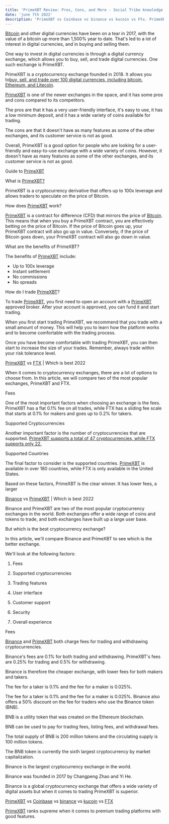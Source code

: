 ```yaml
---
title: 'PrimeXBT Review: Pros, Cons, and More - Social Tribe knowledge base'
date: 'june 7th 2022'
description: 'PrimeXBT vs Coinbase vs binance vs kucoin vs Ftx. PrimeXBT ranks supreme when it comes to premium trading platforms with good features.'
---
```


[Bitcoin](https://cutt.ly/vJPSceu) and other digital currencies have been on a tear in 2017, with the value of a bitcoin up more than 1,500% year to date. That's led to a lot of interest in digital currencies, and in buying and selling them.

One way to invest in digital currencies is through a digital currency exchange, which allows you to buy, sell, and trade digital currencies. One such exchange is PrimeXBT.

PrimeXBT is a cryptocurrency exchange founded in 2018. It allows you to[buy, sell, and trade over 100 digital currencies, including bitcoin, Ethereum, and Litecoin](https://cutt.ly/vJPSceu).

[PrimeXBT](https://cutt.ly/vJPSceu) is one of the newer exchanges in the space, and it has some pros and cons compared to its competitors.

The pros are that it has a very user-friendly interface, it's easy to use, it has a low minimum deposit, and it has a wide variety of coins available for trading.

The cons are that it doesn't have as many features as some of the other exchanges, and its customer service is not as good.

Overall, PrimeXBT is a good option for people who are looking for a user-friendly and easy-to-use exchange with a wide variety of coins. However, it doesn't have as many features as some of the other exchanges, and its customer service is not as good.

Guide to [PrimeXBT](https://cutt.ly/vJPSceu)

What is [PrimeXBT?](https://cutt.ly/vJPSceu)

PrimeXBT is a cryptocurrency derivative that offers up to 100x leverage and allows traders to speculate on the price of Bitcoin.

How does [PrimeXBT](https://cutt.ly/vJPSceu) work?

[PrimeXBT](https://cutt.ly/vJPSceu) is a contract for difference (CFD) that mirrors the price of [Bitcoin](https://cutt.ly/vJPSceu). This means that when you buy a PrimeXBT contract, you are effectively betting on the price of Bitcoin. If the price of Bitcoin goes up, your PrimeXBT contract will also go up in value. Conversely, if the price of Bitcoin goes down, your PrimeXBT contract will also go down in value.

What are the benefits of PrimeXBT?

The benefits of [PrimeXBT](https://cutt.ly/vJPSceu) include:

- Up to 100x leverage
- Instant settlement
- No commissions
- No spreads

How do I trade [PrimeXBT](https://cutt.ly/vJPSceu)?

To trade [PrimeXBT](https://cutt.ly/vJPSceu), you first need to open an account with a [PrimeXBT](https://cutt.ly/vJPSceu)
approved broker. After your account is approved, you can fund it and start trading.

When you first start trading PrimeXBT, we recommend that you trade with a small amount of money. This will help you to learn how the platform works and to become comfortable with the trading process.

Once you have become comfortable with trading PrimeXBT, you can then start to increase the size of your trades. Remember, always trade within your risk tolerance level.

[PrimeXBT](https://cutt.ly/vJPSceu) vs [FTX](https://cutt.ly/vJPSceu) | Which is best 2022

When it comes to cryptocurrency exchanges, there are a lot of options to choose from. In this article, we will compare two of the most popular exchanges, PrimeXBT and FTX.

Fees

One of the most important factors when choosing an exchange is the fees. PrimeXBT has a flat 0.1% fee on all trades, while FTX has a sliding fee scale that starts at 0.1% for makers and goes up to 0.2% for takers.

Supported Cryptocurrencies

Another important factor is the number of cryptocurrencies that are supported. [PrimeXBT supports a total of 47 cryptocurrencies, while FTX supports only 22.](https://cutt.ly/vJPSceu)

Supported Countries

The final factor to consider is the supported countries. [PrimeXBT](https://cutt.ly/vJPSceu) is available in over 180 countries, while FTX is only available in the United States.

Based on these factors, PrimeXBT is the clear winner. It has lower fees, a larger

[Binance](https://cutt.ly/vJPSceu) vs [PrimeXBT](https://cutt.ly/vJPSceu) | Which is best 2022

Binance and PrimeXBT are two of the most popular cryptocurrency exchanges in the world. Both exchanges offer a wide range of coins and tokens to trade, and both exchanges have built up a large user base.

But which is the best cryptocurrency exchange?

In this article, we'll compare Binance and PrimeXBT to see which is the better exchange.

We'll look at the following factors:

1. Fees

2. Supported cryptocurrencies

3. Trading features

4. User interface

5. Customer support

6. Security

7. Overall experience

Fees

[Binance](https://cutt.ly/vJPSceu) and [PrimeXBT](https://cutt.ly/vJPSceu) both charge fees for trading and withdrawing cryptocurrencies.

Binance's fees are 0.1% for both trading and withdrawing. PrimeXBT's fees are 0.25% for trading and 0.5% for withdrawing.

Binance is therefore the cheaper exchange, with lower fees for both makers and takers.

The fee for a taker is 0.1% and the fee for a maker is 0.025%.

The fee for a taker is 0.1% and the fee for a maker is 0.025%. Binance also offers a 50% discount on the fee for traders who use the Binance token (BNB).

BNB is a utility token that was created on the Ethereum blockchain.

BNB can be used to pay for trading fees, listing fees, and withdrawal fees.

The total supply of BNB is 200 million tokens and the circulating supply is 100 million tokens.

The BNB token is currently the sixth largest cryptocurrency by market capitalization.

Binance is the largest cryptocurrency exchange in the world.

Binance was founded in 2017 by Changpeng Zhao and Yi He.

Binance is a global cryptocurrency exchange that offers a wide variety of digital assets but when it comes to trading PrimeXBT is superior.

[PrimeXBT](https://cutt.ly/vJPSceu) vs [Coinbase](https://cutt.ly/vJPSceu) vs [binance](https://cutt.ly/vJPSceu) vs [kucoin](https://cutt.ly/vJPSceu) vs [FTX](https://cutt.ly/vJPSceu)

[PrimeXBT](https://cutt.ly/vJPSceu) ranks supreme when it comes to premium trading platforms with good features.